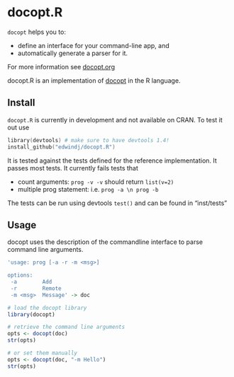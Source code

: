 docopt.R
========================================================

`docopt` helps you to:

- define an interface for your command-line app, and
- automatically generate a parser for it.

For more information see [docopt.org](http://docopt.org)

docopt.R is an implementation of [docopt](http://docopt.org) in the R language.

Install
-------

`docopt.R` is currently in development and not available on CRAN.
To test it out use
```S
library(devtools) # make sure to have devtools 1.4!
install_github("edwindj/docopt.R")
```

It is tested against the tests defined for the reference implementation.
It passes most tests. It currently fails tests that 

- count arguments: `prog -v -v` should return `list(v=2)`
- multiple prog statement: i.e. `prog -a \n prog -b`

The tests can be run using devtools `test()` and can be found in "inst/tests"

Usage
-----

docopt uses the description of the commandline interface to parse command line
arguments.

```r
'usage: prog [-a -r -m <msg>]

options:
 -a        Add
 -r        Remote
 -m <msg>  Message' -> doc

# load the docopt library
library(docopt)

# retrieve the command line arguments
opts <- docopt(doc)
str(opts)

# or set them manually
opts <- docopt(doc, "-m Hello")
str(opts)
```
